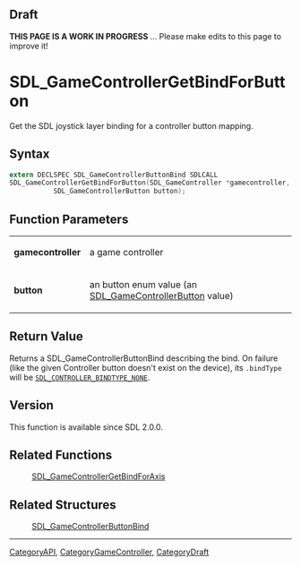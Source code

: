 
== Draft ==

'''THIS PAGE IS A WORK IN PROGRESS''' ... Please make edits to this page to improve it!



<!-- #*^*^*^*^*See https://wiki.libsdl.org/SGFunctions for details on editing this page*^*^*^*^* -->
= SDL_GameControllerGetBindForButton =

Get the SDL joystick layer binding for a controller button mapping.

== Syntax ==

<syntaxhighlight lang='c'>
extern DECLSPEC SDL_GameControllerButtonBind SDLCALL
SDL_GameControllerGetBindForButton(SDL_GameController *gamecontroller,
           SDL_GameControllerButton button);
</syntaxhighlight>

== Function Parameters ==

{|
|'''gamecontroller'''
|a game controller
|-
|'''button'''
|an button enum value (an [[SDL_GameControllerButton]] value)
|}

== Return Value ==

Returns a SDL_GameControllerButtonBind describing the bind. On failure
(like the given Controller button doesn't exist on the device), its
<code>.bindType</code> will be
<code>[[SDL_CONTROLLER_BINDTYPE_NONE]]</code>.

== Version ==

This function is available since SDL 2.0.0.

== Related Functions ==

:[[SDL_GameControllerGetBindForAxis]]


== Related Structures ==

:[[SDL_GameControllerButtonBind]]
----
[[CategoryAPI]], [[CategoryGameController]], [[CategoryDraft]]
<!-- #See the Style Guide for instructions on editing the footer. -->



